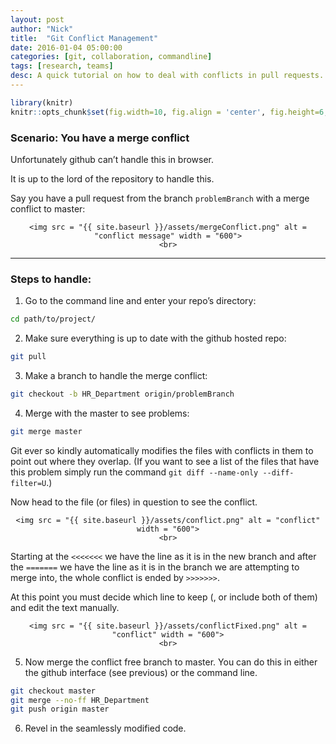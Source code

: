 ```yaml
---
layout: post
author: "Nick"
title:  "Git Conflict Management"
date: 2016-01-04 05:00:00
categories: [git, collaboration, commandline]
tags: [research, teams]
desc: A quick tutorial on how to deal with conflicts in pull requests. 
---
```


```r
library(knitr)
knitr::opts_chunk$set(fig.width=10, fig.align = 'center', fig.height=6, warning=FALSE, message=FALSE)
```

### Scenario: You have a merge conflict

Unfortunately github can't handle this in browser. 

It is up to the lord of the repository to handle this. 

Say you have a pull request from the branch `problemBranch` with a merge conflict to master: 

<div style="text-align: center;">
    <img src = "{{ site.baseurl }}/assets/mergeConflict.png" alt = "conflict message" width = "600">
    <br>
</div>

---

### Steps to handle: 

1) Go to the command line and enter your repo's directory: 
  ```bash
  cd path/to/project/
  ```
2) Make sure everything is up to date with the github hosted repo: 
  ```bash
  git pull
  ```
3) Make a branch to handle the merge conflict:  
  ```bash
  git checkout -b HR_Department origin/problemBranch
  ```
4) Merge with the master to see problems: 
  ```bash
  git merge master
  ```
  Git ever so kindly automatically modifies the files with conflicts in them to point out where they overlap. (If you want to see a list of the files that have this problem simply run the command `git diff --name-only --diff-filter=U`.)
  
  Now head to the file (or files) in question to see the conflict. 

<div style="text-align: center;">
    <img src = "{{ site.baseurl }}/assets/conflict.png" alt = "conflict" width = "600">
    <br>
</div>

Starting at the `<<<<<<<` we have the line as it is in the new branch and after the `=======` we have the line as it is in the branch we are attempting to merge into, the whole conflict is ended by `>>>>>>>`. 

At this point you must decide which line to keep (, or include both of them) and edit the text manually. 

<div style="text-align: center;">
    <img src = "{{ site.baseurl }}/assets/conflictFixed.png" alt = "conflict" width = "600">
    <br>
</div>

5) Now merge the conflict free branch to master. 
  You can do this in either the github interface (see previous) or the command line. 
  
```bash
git checkout master
git merge --no-ff HR_Department
git push origin master
```
  
6) Revel in the seamlessly modified code. 

